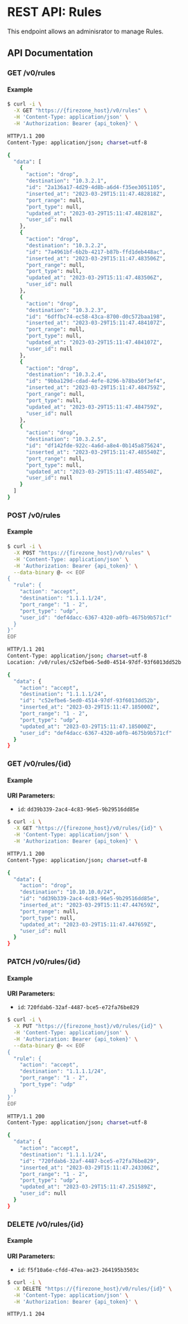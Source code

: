 # REST API: Rules

This endpoint allows an adminisrator to manage Rules.

## API Documentation

### GET /v0/rules

#### Example

```bash
$ curl -i \
  -X GET "https://{firezone_host}/v0/rules" \
  -H 'Content-Type: application/json' \
  -H 'Authorization: Bearer {api_token}' \

HTTP/1.1 200
Content-Type: application/json; charset=utf-8

{
  "data": [
    {
      "action": "drop",
      "destination": "10.3.2.1",
      "id": "2a136a17-4d29-4d8b-a6d4-f35ee3051105",
      "inserted_at": "2023-03-29T15:11:47.482818Z",
      "port_range": null,
      "port_type": null,
      "updated_at": "2023-03-29T15:11:47.482818Z",
      "user_id": null
    },
    {
      "action": "drop",
      "destination": "10.3.2.2",
      "id": "7a4961bf-6b2b-4217-b87b-ffd1deb448ac",
      "inserted_at": "2023-03-29T15:11:47.483506Z",
      "port_range": null,
      "port_type": null,
      "updated_at": "2023-03-29T15:11:47.483506Z",
      "user_id": null
    },
    {
      "action": "drop",
      "destination": "10.3.2.3",
      "id": "6dffbc74-ec58-43ca-8700-d0c572baa198",
      "inserted_at": "2023-03-29T15:11:47.484107Z",
      "port_range": null,
      "port_type": null,
      "updated_at": "2023-03-29T15:11:47.484107Z",
      "user_id": null
    },
    {
      "action": "drop",
      "destination": "10.3.2.4",
      "id": "9bba129d-cdad-4efe-8296-b78ba50f3ef4",
      "inserted_at": "2023-03-29T15:11:47.484759Z",
      "port_range": null,
      "port_type": null,
      "updated_at": "2023-03-29T15:11:47.484759Z",
      "user_id": null
    },
    {
      "action": "drop",
      "destination": "10.3.2.5",
      "id": "df142fde-922c-4a6d-a8e4-0b145a875624",
      "inserted_at": "2023-03-29T15:11:47.485540Z",
      "port_range": null,
      "port_type": null,
      "updated_at": "2023-03-29T15:11:47.485540Z",
      "user_id": null
    }
  ]
}
```

### POST /v0/rules

#### Example

```bash
$ curl -i \
  -X POST "https://{firezone_host}/v0/rules" \
  -H 'Content-Type: application/json' \
  -H 'Authorization: Bearer {api_token}' \
  --data-binary @- << EOF
{
  "rule": {
    "action": "accept",
    "destination": "1.1.1.1/24",
    "port_range": "1 - 2",
    "port_type": "udp",
    "user_id": "def4dacc-6367-4320-a0fb-4675b9b571cf"
  }
}'
EOF

HTTP/1.1 201
Content-Type: application/json; charset=utf-8
Location: /v0/rules/c52efbe6-5ed0-4514-97df-93f6013dd52b

{
  "data": {
    "action": "accept",
    "destination": "1.1.1.1/24",
    "id": "c52efbe6-5ed0-4514-97df-93f6013dd52b",
    "inserted_at": "2023-03-29T15:11:47.185000Z",
    "port_range": "1 - 2",
    "port_type": "udp",
    "updated_at": "2023-03-29T15:11:47.185000Z",
    "user_id": "def4dacc-6367-4320-a0fb-4675b9b571cf"
  }
}
```

### GET /v0/rules/\{id\}

#### Example

**URI Parameters:**

- `id`: `dd39b339-2ac4-4c83-96e5-9b29516dd85e`

```bash
$ curl -i \
  -X GET "https://{firezone_host}/v0/rules/{id}" \
  -H 'Content-Type: application/json' \
  -H 'Authorization: Bearer {api_token}' \

HTTP/1.1 200
Content-Type: application/json; charset=utf-8

{
  "data": {
    "action": "drop",
    "destination": "10.10.10.0/24",
    "id": "dd39b339-2ac4-4c83-96e5-9b29516dd85e",
    "inserted_at": "2023-03-29T15:11:47.447659Z",
    "port_range": null,
    "port_type": null,
    "updated_at": "2023-03-29T15:11:47.447659Z",
    "user_id": null
  }
}
```

### PATCH /v0/rules/\{id\}

#### Example

**URI Parameters:**

- `id`: `720fdab6-32af-4487-bce5-e72fa76be829`

```bash
$ curl -i \
  -X PUT "https://{firezone_host}/v0/rules/{id}" \
  -H 'Content-Type: application/json' \
  -H 'Authorization: Bearer {api_token}' \
  --data-binary @- << EOF
{
  "rule": {
    "action": "accept",
    "destination": "1.1.1.1/24",
    "port_range": "1 - 2",
    "port_type": "udp"
  }
}'
EOF

HTTP/1.1 200
Content-Type: application/json; charset=utf-8

{
  "data": {
    "action": "accept",
    "destination": "1.1.1.1/24",
    "id": "720fdab6-32af-4487-bce5-e72fa76be829",
    "inserted_at": "2023-03-29T15:11:47.243306Z",
    "port_range": "1 - 2",
    "port_type": "udp",
    "updated_at": "2023-03-29T15:11:47.251589Z",
    "user_id": null
  }
}
```

### DELETE /v0/rules/\{id\}

#### Example

**URI Parameters:**

- `id`: `f5f10a6e-cfdd-47ea-ae23-264195b3503c`

```bash
$ curl -i \
  -X DELETE "https://{firezone_host}/v0/rules/{id}" \
  -H 'Content-Type: application/json' \
  -H 'Authorization: Bearer {api_token}' \

HTTP/1.1 204
```
